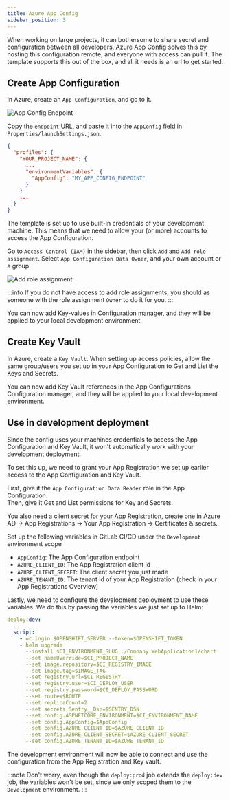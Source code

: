 ```yaml
---
title: Azure App Config
sidebar_position: 3
---
```


When working on large projects, it can bothersome to share secret and configuration between all developers.
Azure App Config solves this by hosting this configuration remote, and everyone with access can pull it.
The template supports this out of the box, and all it needs is an url to get started.

## Create App Configuration

In Azure, create an `App Configuration`, and go to it.

![App Config Endpoint](/img/azure-app-config-url.png)

Copy the `endpoint` URL, and paste it into the `AppConfig` field in `Properties/launchSettings.json`.

```json title="Properties/launchSettings.json"
{
  "profiles": {
    "YOUR_PROJECT_NAME": {
      ...
      "environmentVariables": {
        "AppConfig": "MY_APP_CONFIG_ENDPOINT"
      }
    }
    ...
  }
}
```

The template is set up to use built-in credentials of your development machine.
This means that we need to allow your (or more) accounts to access the App Configuration.

Go to `Access Control (IAM)` in the sidebar, then click `Add` and `Add role assignment`.
Select `App Configuration Data Owner`, and your own account or a group.

![Add role assignment](/img/azure-app-config-role.png)

:::info
If you do not have access to add role assignments, you should as someone with the role assignment `Owner` to do it for you.
:::

You can now add Key-values in Configuration manager,
and they will be applied to your local development environment.

## Create Key Vault

In Azure, create a `Key Vault`.
When setting up access policies, allow the same group/users you set up in your App Configuration to Get and List the Keys and Secrets.

You can now add Key Vault references in the App Configurations Configuration manager,
and they will be applied to your local development environment.

## Use in development deployment

Since the config uses your machines credentials to access the App Configuration and Key Vault,
it won't automatically work with your development deployment.

To set this up, we need to grant your App Registration we set up earlier access to the App Configuration and Key Vault.

First, give it the `App Configuration Data Reader` role in the App Configuration.  
Then, give it Get and List permissions for Key and Secrets.

You also need a client secret for your App Registration,
create one in Azure AD -> App Registrations -> Your App Registration -> Certificates & secrets.

Set up the following variables in GitLab CI/CD under the `Development` environment scope

- `AppConfig`: The App Configuration endpoint
- `AZURE_CLIENT_ID`: The App Registration client id
- `AZURE_CLIENT_SECRET`: The client secret you just made
- `AZURE_TENANT_ID`: The tenant id of your App Registration (check in your App Registrations Overview)

Lastly, we need to configure the development deployment to use these variables.
We do this by passing the variables we just set up to Helm:

```yaml title=".gitlab-ci.yml" {17-20}
deploy:dev:
  ...
  script:
    - oc login $OPENSHIFT_SERVER --token=$OPENSHIFT_TOKEN
    - helm upgrade
      --install $CI_ENVIRONMENT_SLUG ./Company.WebApplication1/chart
      --set nameOverride=$CI_PROJECT_NAME
      --set image.repository=$CI_REGISTRY_IMAGE
      --set image.tag=$IMAGE_TAG
      --set registry.url=$CI_REGISTRY
      --set registry.user=$CI_DEPLOY_USER
      --set registry.password=$CI_DEPLOY_PASSWORD
      --set route=$ROUTE
      --set replicaCount=2
      --set secrets.Sentry__Dsn=$SENTRY_DSN
      --set config.ASPNETCORE_ENVIRONMENT=$CI_ENVIRONMENT_NAME
      --set config.AppConfig=$AppConfig
      --set config.AZURE_CLIENT_ID=$AZURE_CLIENT_ID
      --set config.AZURE_CLIENT_SECRET=$AZURE_CLIENT_SECRET
      --set config.AZURE_TENANT_ID=$AZURE_TENANT_ID
```

The development environment will now be able to connect and use the configuration from the App Registration and Key vault.

:::note
Don't worry, even though the `deploy:prod` job extends the `deploy:dev` job, the variables won't be set, since we only scoped them to the `Development` environment.
:::